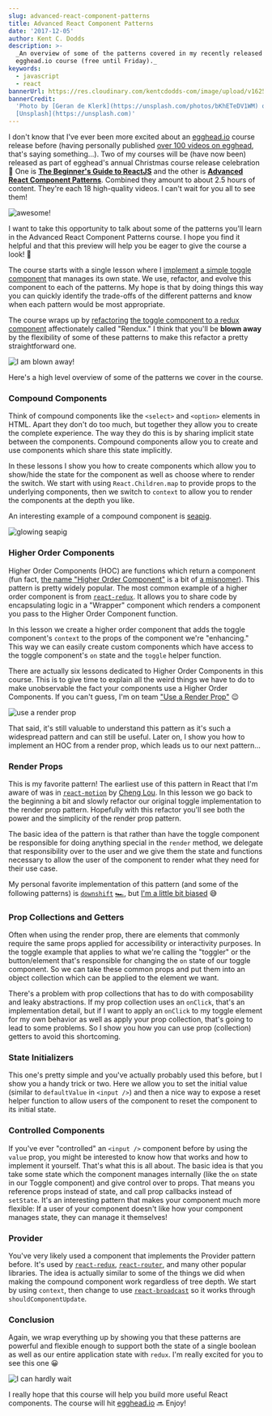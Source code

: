```yaml
---
slug: advanced-react-component-patterns
title: Advanced React Component Patterns
date: '2017-12-05'
author: Kent C. Dodds
description: >-
  _An overview of some of the patterns covered in my recently released
  egghead.io course (free until Friday)._
keywords:
  - javascript
  - react
bannerUrl: https://res.cloudinary.com/kentcdodds-com/image/upload/v1625030268/kentcdodds.com/content/blog/advanced-react-component-patterns/images/banner.jpg
bannerCredit:
  'Photo by [Geran de Klerk](https://unsplash.com/photos/bKhETeDV1WM) on
  [Unsplash](https://unsplash.com)'
---
```


I don't know that I've ever been more excited about an
[egghead.io](http://egghead.io) course release before (having personally
published
[over 100 videos on egghead](https://egghead.io/instructors/kentcdodds), that's
saying something...). Two of my courses will be (have now been) released as part
of egghead's annual Christmas course release celebration 🎉 One is
[**The Beginner's Guide to ReactJS**](https://egghead.io/courses/the-beginner-s-guide-to-reactjs)
and the other is
[**Advanced React Component Patterns**](https://egghead.io/courses/advanced-react-component-patterns).
Combined they amount to about 2.5 hours of content. They're each 18 high-quality
videos. I can't wait for you all to see them!

![awesome!](https://res.cloudinary.com/kentcdodds-com/image/upload/v1625030270/kentcdodds.com/content/blog/advanced-react-component-patterns/images/0.gif)

I want to take this opportunity to talk about some of the patterns you'll learn
in the Advanced React Component Patterns course. I hope you find it helpful and
that this preview will help you be eager to give the course a look! 👀

The course starts with a single lesson where I
[implement](https://github.com/kentcdodds/advanced-react-patterns/blob/736bc941e629af5acae2e827356d6996e923780e/01-intro-to-react-toggled/index.html)
[a simple toggle component](https://cdn.rawgit.com/kentcdodds/advanced-react-patterns/736bc941e629af5acae2e827356d6996e923780e/01-intro-to-react-toggled/index.html)
that manages its own state. We use, refactor, and evolve this component to each
of the patterns. My hope is that by doing things this way you can quickly
identify the trade-offs of the different patterns and know when each pattern
would be most appropriate.

The course wraps up by
[refactoring](https://github.com/kentcdodds/advanced-react-patterns/blob/736bc941e629af5acae2e827356d6996e923780e/18-use-redux-with-render-props/index.html)
[the toggle component to a redux component](https://cdn.rawgit.com/kentcdodds/advanced-react-patterns/736bc941e629af5acae2e827356d6996e923780e/18-use-redux-with-render-props/index.html)
affectionately called "Rendux." I think that you'll be **blown away** by the
flexibility of some of these patterns to make this refactor a pretty
straightforward one.

![I am blown away!](https://res.cloudinary.com/kentcdodds-com/image/upload/v1625030269/kentcdodds.com/content/blog/advanced-react-component-patterns/images/1.gif)

Here's a high level overview of some of the patterns we cover in the course.

### Compound Components

Think of compound components like the `<select>` and `<option>` elements in
HTML. Apart they don't do too much, but together they allow you to create the
complete experience. The way they do this is by sharing implicit state between
the components. Compound components allow you to create and use components which
share this state implicitly.

In these lessons I show you how to create components which allow you to
show/hide the state for the component as well as choose where to render the
switch. We start with using `React.Children.map` to provide props to the
underlying components, then we switch to `context` to allow you to render the
components at the depth you like.

An interesting example of a compound component is
[seapig](https://www.npmjs.com/package/seapig).

![glowing seapig](https://res.cloudinary.com/kentcdodds-com/image/upload/v1625030267/kentcdodds.com/content/blog/advanced-react-component-patterns/images/2.gif)

### Higher Order Components

Higher Order Components (HOC) are functions which return a component (fun fact,
[the name "Higher Order Component"](https://twitter.com/kentcdodds/status/930832776907046912)
is a bit of
[a misnomer](https://twitter.com/kentcdodds/status/930844136617533441)). This
pattern is pretty widely popular. The most common example of a higher order
component is from [`react-redux`](https://www.npmjs.com/package/react-redux). It
allows you to share code by encapsulating logic in a "Wrapper" component which
renders a component you pass to the Higher Order Component function.

In this lesson we create a higher order component that adds the toggle
component's `context` to the props of the component we're "enhancing." This way
we can easily create custom components which have access to the toggle
component's `on` state and the `toggle` helper function.

There are actually six lessons dedicated to Higher Order Components in this
course. This is to give time to explain all the weird things we have to do to
make unobservable the fact your components use a Higher Order Components. If you
can't guess, I'm on team
["Use a Render Prop"](https://cdb.reacttraining.com/use-a-render-prop-50de598f11ce)
😉

![use a render prop](https://res.cloudinary.com/kentcdodds-com/image/upload/v1625030269/kentcdodds.com/content/blog/advanced-react-component-patterns/images/3.gif)

That said, it's still valuable to understand this pattern as it's such a
widespread pattern and can still be useful. Later on, I show you how to
implement an HOC from a render prop, which leads us to our next pattern...

### Render Props

This is my favorite pattern! The earliest use of this pattern in React that I'm
aware of was in [`react-motion`](https://github.com/chenglou/react-motion) by
[Cheng Lou](https://twitter.com/_chenglou). In this lesson we go back to the
beginning a bit and slowly refactor our original toggle implementation to the
render prop pattern. Hopefully with this refactor you'll see both the power and
the simplicity of the render prop pattern.

The basic idea of the pattern is that rather than have the toggle component be
responsible for doing anything special in the `render` method, we delegate that
responsibility over to the user and we give them the state and functions
necessary to allow the user of the component to render what they need for their
use case.

My personal favorite implementation of this pattern (and some of the following
patterns) is [`downshift`](https://github.com/downshift-js/downshift)
[🏎](https://github.com/downshift-js/downshift), but
[I'm a little bit biased](/blog/introducing-downshift-for-react) 😅

### Prop Collections and Getters

Often when using the render prop, there are elements that commonly require the
same props applied for accessibility or interactivity purposes. In the toggle
example that applies to what we're calling the "toggler" or the button/element
that's responsible for changing the `on` state of our toggle component. So we
can take these common props and put them into an object collection which can be
applied to the element we want.

There's a problem with prop collections that has to do with composability and
leaky abstractions. If my prop collection uses an `onClick`, that's an
implementation detail, but if I want to apply an `onClick` to my toggle element
for my own behavior as well as apply your prop collection, that's going to lead
to some problems. So I show you how you can use prop (collection) getters to
avoid this shortcoming.

### State Initializers

This one's pretty simple and you've actually probably used this before, but I
show you a handy trick or two. Here we allow you to set the initial value
(similar to `defaultValue` in `<input />`) and then a nice way to expose a reset
helper function to allow users of the component to reset the component to its
initial state.

### Controlled Components

If you've ever "controlled" an `<input />` component before by using the `value`
prop, you might be interested to know how that works and how to implement it
yourself. That's what this is all about. The basic idea is that you take some
state which the component manages internally (like the `on` state in our Toggle
component) and give control over to props. That means you reference props
instead of state, and call prop callbacks instead of `setState`. It's an
interesting pattern that makes your component much more flexible: If a user of
your component doesn't like how your component manages state, they can manage it
themselves!

### Provider

You've very likely used a component that implements the Provider pattern before.
It's used by [`react-redux`](https://www.npmjs.com/package/react-redux),
[`react-router`](https://www.npmjs.com/package/react-router), and many other
popular libraries. The idea is actually similar to some of the things we did
when making the compound component work regardless of tree depth. We start by
using `context`, then change to use
[`react-broadcast`](https://www.npmjs.com/package/react-broadcast) so it works
through `shouldComponentUpdate`.

### Conclusion

Again, we wrap everything up by showing you that these patterns are powerful and
flexible enough to support both the state of a single boolean as well as our
entire application state with `redux`. I'm really excited for you to see this
one 😀

![I can hardly wait](https://res.cloudinary.com/kentcdodds-com/image/upload/v1625030268/kentcdodds.com/content/blog/advanced-react-component-patterns/images/4.gif)

I really hope that this course will help you build more useful React components.
The course will hit [egghead.io](http://egghead.io) 🔜 Enjoy!
